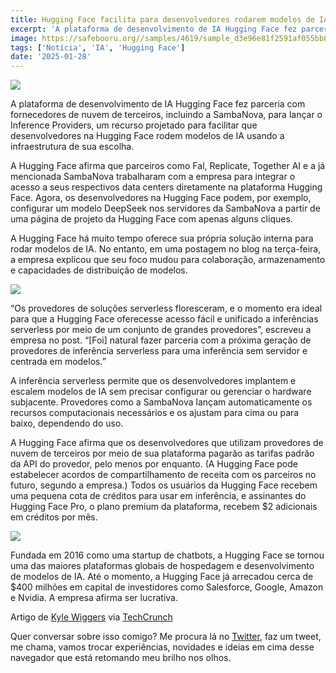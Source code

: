 ```yaml
---
title: Hugging Face facilita para desenvolvedores rodarem modelos de IA em nuvens de terceiros
excerpt: 'A plataforma de desenvolvimento de IA Hugging Face fez parceria com fornecedores de nuvem de terceiros, incluindo a SambaNova, para lançar o Inference Providers ...'
image: https://safebooru.org//samples/4619/sample_d3e96e81f2591af055bb8f9c5312d2d0d1d5c991.jpg?4859150
tags: ['Notícia', 'IA', 'Hugging Face']
date: '2025-01-28'
---
```


![](https://techcrunch.com/wp-content/uploads/2023/08/11f5fd43-3e13-4313-a003-9d36a81e3fde.png?resize=1200,602)

A plataforma de desenvolvimento de IA Hugging Face fez parceria com fornecedores de nuvem de terceiros, incluindo a SambaNova, para lançar o Inference Providers, um recurso projetado para facilitar que desenvolvedores na Hugging Face rodem modelos de IA usando a infraestrutura de sua escolha.

A Hugging Face afirma que parceiros como Fal, Replicate, Together AI e a já mencionada SambaNova trabalharam com a empresa para integrar o acesso a seus respectivos data centers diretamente na plataforma Hugging Face. Agora, os desenvolvedores na Hugging Face podem, por exemplo, configurar um modelo DeepSeek nos servidores da SambaNova a partir de uma página de projeto da Hugging Face com apenas alguns cliques.

A Hugging Face há muito tempo oferece sua própria solução interna para rodar modelos de IA. No entanto, em uma postagem no blog na terça-feira, a empresa explicou que seu foco mudou para colaboração, armazenamento e capacidades de distribuição de modelos.

![](https://techcrunch.com/wp-content/uploads/2025/01/ezgif-13c21e0d12b8a.gif?w=680)

“Os provedores de soluções serverless floresceram, e o momento era ideal para que a Hugging Face oferecesse acesso fácil e unificado a inferências serverless por meio de um conjunto de grandes provedores”, escreveu a empresa no post. “[Foi] natural fazer parceria com a próxima geração de provedores de inferência serverless para uma inferência sem servidor e centrada em modelos.”

A inferência serverless permite que os desenvolvedores implantem e escalem modelos de IA sem precisar configurar ou gerenciar o hardware subjacente. Provedores como a SambaNova lançam automaticamente os recursos computacionais necessários e os ajustam para cima ou para baixo, dependendo do uso.

A Hugging Face afirma que os desenvolvedores que utilizam provedores de nuvem de terceiros por meio de sua plataforma pagarão as tarifas padrão da API do provedor, pelo menos por enquanto. (A Hugging Face pode estabelecer acordos de compartilhamento de receita com os parceiros no futuro, segundo a empresa.) Todos os usuários da Hugging Face recebem uma pequena cota de créditos para usar em inferência, e assinantes do Hugging Face Pro, o plano premium da plataforma, recebem $2 adicionais em créditos por mês.

![](https://techcrunch.com/wp-content/uploads/2025/01/user-settings.png?resize=668,253)

Fundada em 2016 como uma startup de chatbots, a Hugging Face se tornou uma das maiores plataformas globais de hospedagem e desenvolvimento de modelos de IA. Até o momento, a Hugging Face já arrecadou cerca de $400 milhões em capital de investidores como Salesforce, Google, Amazon e Nvidia. A empresa afirma ser lucrativa.

Artigo de [Kyle Wiggers](https://techcrunch.com/author/kyle-wiggers/) via [TechCrunch](https://techcrunch.com/2025/01/28/hugging-face-makes-it-easier-for-devs-to-run-ai-models-on-third-party-clouds/)

Quer conversar sobre isso comigo? Me procura lá no [Twitter](https://twitter.com/Yagasaki7K), faz um tweet, me chama,
vamos trocar experiências, novidades e ideias em cima desse navegador que está retomando meu brilho nos olhos.
